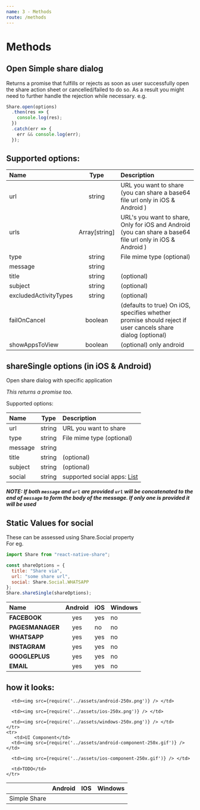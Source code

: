 ```yaml
---
name: 3 - Methods
route: /methods
---
```


# Methods

## Open Simple share dialog

Returns a promise that fulfills or rejects as soon as user successfully open the share action sheet or cancelled/failed to do so. As a result you might need to further handle the rejection while necessary. e.g.

```javascript
Share.open(options)
  .then(res => {
    console.log(res);
  })
  .catch(err => {
    err && console.log(err);
  });
```


## Supported options:

| Name                  |     Type      | Description                                                                                                |
| :-------------------- | :-----------: | :--------------------------------------------------------------------------------------------------------- |
| url                   |    string     | URL you want to share (you can share a base64 file url only in iOS & Android )                             |
| urls                  | Array[string] | URL's you want to share, Only for iOS and Android (you can share a base64 file url only in iOS & Android ) |
| type                  |    string     | File mime type (optional)                                                                                  |
| message               |    string     |                                                                                                            |
| title                 |    string     | (optional)                                                                                                 |
| subject               |    string     | (optional)                                                                                                 |
| excludedActivityTypes |    string     | (optional)                                                                                                 |
| failOnCancel          |    boolean    | (defaults to true) On iOS, specifies whether promise should reject if user cancels share dialog (optional) |
| showAppsToView        |    boolean    | (optional) only android                                                                                    |

## shareSingle options (in iOS & Android)

Open share dialog with specific application

_This returns a promise too._

Supported options:

| Name    |  Type  | Description                                              |
| :------ | :----: | :------------------------------------------------------- |
| url     | string | URL you want to share                                    |
| type    | string | File mime type (optional)                                |
| message | string |                                                          |
| title   | string | (optional)                                               |
| subject | string | (optional)                                               |
| social  | string | supported social apps: [List](#static-values-for-social) |

**_NOTE: If both `message` and `url` are provided `url` will be concatenated to the end of `message` to form the body of the message. If only one is provided it will be used_**

## Static Values for social

These can be assessed using Share.Social property  
For eg.

```javascript
import Share from "react-native-share";

const shareOptions = {
  title: "Share via",
  url: "some share url",
  social: Share.Social.WHATSAPP
};
Share.shareSingle(shareOptions);
```

| Name             | Android | iOS | Windows |
| :--------------- | :-----: | :-- | :------ |
| **FACEBOOK**     |   yes   | yes | no      |
| **PAGESMANAGER** |   yes   | no  | no      |
| **WHATSAPP**     |   yes   | yes | no      |
| **INSTAGRAM**    |   yes   | yes | no      |
| **GOOGLEPLUS**   |   yes   | yes | no      |
| **EMAIL**        |   yes   | yes | no      |

## how it looks:

<table>
  <thead>
    <tr>
      <th></th>
      <th>Android</th>
      <th>IOS</th>
      <th>Windows</th></tr></thead>
  <tbody>
    <tr>
      <td>Simple Share</td>
     
      <td><img src={require('../assets/android-250x.png')} /> </td>

      <td><img src={require('../assets/ios-250x.png')} /> </td>

      <td><img src={require('../assets/windows-250x.png')} /> </td>
    </tr>
    <tr>
       <td>UI Component</td>
      <td><img src={require('../assets/android-component-250x.gif')} /> </td>

      <td><img src={require('../assets/ios-component-250x.gif')} /> </td>

      <td>TODO</td>
    </tr>
  </tbody>
</table>